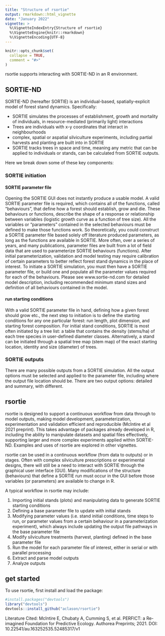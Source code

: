 ```yaml
---
title: "Structure of rsortie"
output: rmarkdown::html_vignette
date: "January 2022"
vignette: >
  %\VignetteIndexEntry{Structure of rsortie}
  %\VignetteEngine{knitr::rmarkdown}
  %\VignetteEncoding{UTF-8}
---
```


```r
knitr::opts_chunk$set(
  collapse = TRUE,
  comment = "#>"
)
```

rsortie supports interacting with SORTIE-ND in an R environment.


## SORTIE-ND

SORTIE-ND (hereafter SORTIE) is an individual-based, spatially-explicit model of forest stand dynamics. Specifically:  

* SORTIE simulates the processes of establishment, growth and mortality of individuals, in resource-mediated (primarily light) interactions
* Trees are individuals with x-y coordinates that interact in neighbourhoods
* complex, spatial or aspatial silviculture experiments, including partial harvests and planting are built into in SORTIE
* SORTIE tracks trees in space and time, meaning any metric that can be applied to individuals or stands, can be calculated from SORTIE outputs. 

Here we break down some of these key components:

### SORTIE initiation
#### SORTIE parameter file
Opening the SORTIE GUI does not instantly produce a usable model. A valid SORTIE parameter file is required, which contains all of the functions, called "behaviours", that define how a forest should establish, grow and die. These behaviours or functions, describe the shape of a response or relationship between variables (logistic growth curve as a function of tree size). All the variables or "parameters" contained in the selected behaviours must be defined to make those functions work. So theoretically, you could construct a SORTIE parameter file based solely off literature produced parameters, as long as the functions are available in SORTIE. More often, over a series of years, and many publications, parameter files are built from a lot of field data that are used to parameterize SORTIE behaviours (functions). After initial parameterization, validation and model testing may require calibration of certain parameters to better reflect forest stand dynamics in the place of interest. To initiate a SORTIE simulation, you must then have a SORTIE parameter file, or build one and populate all the parameter values required for each of the behaviours. Please see www.sortie-nd.com for detailed model description, including recommended minimum stand sizes and definition of all behaviours contained in the model.

#### run starting conditions
With a valid SORTIE parameter file in hand, defining how a given forest should grow etc., the next step to initiation is to define the starting conditions for any one particular forest: run length, plot dimension, and starting forest composition. For initial stand conditions, SORTIE is most often initiated by a tree list: a table that contains the density (stems/ha) of each tree species in user-defined diameter classes. Alternatively, a stand can be initiated through a spatial tree map (stem map) of the exact starting location, identity and size (diameter) of trees.

### SORTIE outputs
There are many possible outputs from a SORTIE simulation. All the output options must be selected and applied to the parameter file, including where the output file location should be. There are two output options: detailed and summary, with different.


## rsortie

rsortie is designed to support a continuous workflow from data through to model outputs, making model development, parameterization, experimentation and validation efficient and reproducible (McIntire et al 2021 preprint). This takes advantage of packages already developed in R, including the ability to manipulate datasets and spatial files effectively, supporting larger and more complex experiments applied within SORTIE-ND. Examples and uses of rsortie are explored in other vignettes.

rsortie can be used in a continuous workflow (from data to outputs) or in stages. Often with complex silviculture prescriptions or experimental designs, there will still be a need to interact with SORTIE through the graphical user interface (GUI). Many modifications of the structure (behaviours) that define a SORTIE run must occur in the GUI before those variables (or parameters) are available to change in R.

A typical workflow in rsortie may include:

1. Importing initial stands (plots) and manipulating data to generate SORTIE starting conditions
2. Defining a base parameter file to update with initial stands
3. Modifying parameter values (i.e. stand initial conditions, time steps to run, or parameter values from a certain behaviour in a parameterization experiment), which always include updating the output file pathways in the base parameter file
4. Modify silviculture treatments (harvest, planting) defined in the base parameter file
5. Run the model for each parameter file of interest, either in serial or with parallel processing
6. Extract and parse model outputs
7. Analyze outputs

## get started
To use rsortie, first install and load the package:

```r
#install.packages("devtools")
library("devtools")
devtools::install_github("aclason/rsortie")

```





Literature Cited:
McIntire E, Chubaty A, Cumming S, et al. PERFICT: a Re-imagined Foundation for Predictive Ecology. Authorea Preprints; 2021. DOI: 10.22541/au.163252535.52485317/v1


